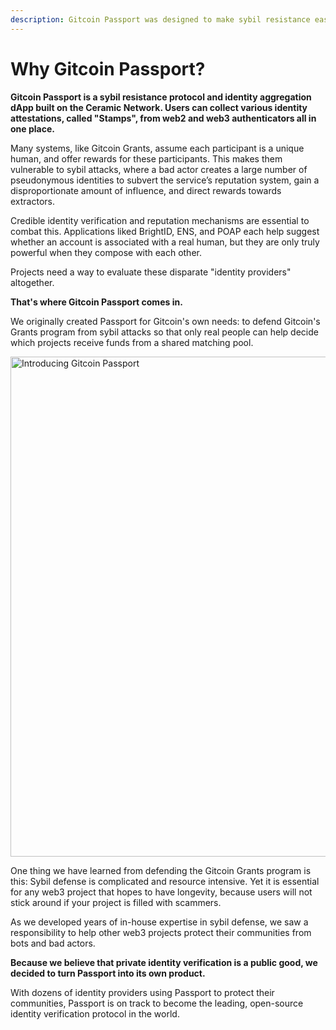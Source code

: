 ```yaml
---
description: Gitcoin Passport was designed to make sybil resistance easy.
---
```


# Why Gitcoin Passport?

**Gitcoin Passport is a sybil resistance protocol and identity aggregation dApp built on the Ceramic Network. Users can collect various identity attestations, called "Stamps", from web2 and web3 authenticators all in one place.**

Many systems, like Gitcoin Grants, assume each participant is a unique human, and offer rewards for these participants. This makes them vulnerable to sybil attacks, where a bad actor creates a large number of pseudonymous identities to subvert the service’s reputation system, gain a disproportionate amount of influence, and direct rewards towards extractors.

Credible identity verification and reputation mechanisms are essential to combat this. Applications liked BrightID, ENS, and POAP each help suggest whether an account is associated with a real human, but they are only truly powerful when they compose with each other.

Projects need a way to evaluate these disparate "identity providers" altogether.

**That's where Gitcoin Passport comes in.**

We originally created Passport for Gitcoin's own needs: to defend Gitcoin's Grants program from sybil attacks so that only real people can help decide which projects receive funds from a shared matching pool.
 
<a href="https://youtu.be/v1Dm7FI2AdU" title="Introducing Gitcoin Passport"><img src="https://img.youtube.com/vi/v1Dm7FI2AdU/default.jpg" alt="Introducing Gitcoin Passport" width="800" /></a>
 
One thing we have learned from defending the Gitcoin Grants program is this: Sybil defense is complicated and resource intensive. Yet it is essential for any web3 project that hopes to have longevity, because users will not stick around if your project is filled with scammers.

As we developed years of in-house expertise in sybil defense, we saw a responsibility to help other web3 projects protect their communities from bots and bad actors.

**Because we believe that private identity verification is a public good, we decided to turn Passport into its own product.**

With dozens of identity providers using Passport to protect their communities, Passport is on track to become the leading, open-source identity verification protocol in the world.

